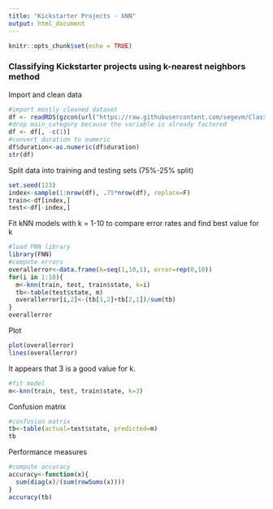 ```yaml
---
title: "Kickstarter Projects - kNN"
output: html_document
---
```


```r
knitr::opts_chunk$set(echo = TRUE)
```

### Classifying Kickstarter projects using k-nearest neighbors method
Import and clean data
```r
#import mostly cleaned dataset
df <- readRDS(gzcon(url("https://raw.githubusercontent.com/segevm/Classifying-Kickstarter-Projects/master/datasets/cleaned_data.rds")))
#drop main_category because the variable is already factored
df <- df[, -c(1)]
#convert duration to numeric
df$duration<-as.numeric(df$duration)
str(df)
```
Split data into training and testing sets (75%-25% split)
```r
set.seed(123)
index<-sample(1:nrow(df), .75*nrow(df), replace=F)
train<-df[index,]
test<-df[-index,]
```

Fit kNN models with k = 1-10 to compare error rates and find best value for k
```r
#load FNN library
library(FNN)
#compute errors
overallerror<-data.frame(k=seq(1,10,1), error=rep(0,10))
for(i in 1:10){
  m<-knn(train, test, train$state, k=i)
  tb<-table(test$state, m)
  overallerror[i,2]<-(tb[1,2]+tb[2,1])/sum(tb)
}
overallerror
```

Plot
```r
plot(overallerror)
lines(overallerror)
```

It appears that 3 is a good value for k.
``` r
#fit model
m<-knn(train, test, train$state, k=3)
```

Confusion matrix
```r
#confusion matrix
tb<-table(actual=test$state, predicted=m)
tb
```
Performance measures
```r
#compute accuracy
accuracy<-function(x){
  sum(diag(x)/(sum(rowSums(x))))
}
accuracy(tb)
```